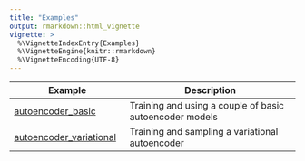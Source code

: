 ```yaml
---
title: "Examples"
output: rmarkdown::html_vignette
vignette: >
  %\VignetteIndexEntry{Examples}
  %\VignetteEngine{knitr::rmarkdown}
  %\VignetteEncoding{UTF-8}
---
```


| Example | Description |
|---------|-------------|
| [autoencoder_basic](autoencoder_basic.html) | Training and using a couple of basic autoencoder models |
| [autoencoder_variational](autoencoder_variational.html) | Training and sampling a variational autoencoder |
